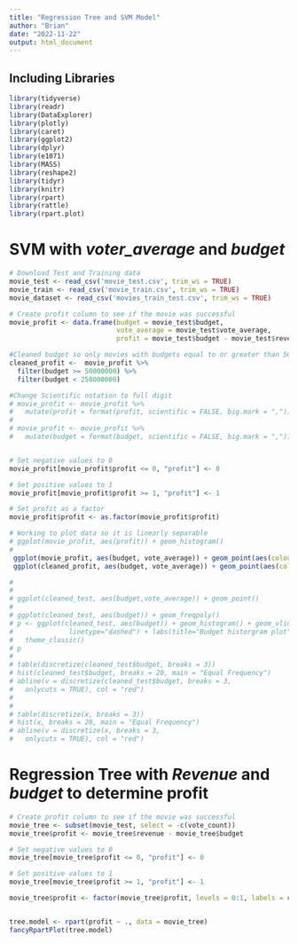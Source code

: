 ---
title: "Regression Tree and SVM Model"
author: "Brian"
date: "2022-11-22"
output: html_document
---

## Including Libraries
```{r, include=FALSE}
library(tidyverse)
library(readr)
library(DataExplorer)
library(plotly)
library(caret)
library(ggplot2)
library(dplyr)
library(e1071)
library(MASS) 
library(reshape2) 
library(tidyr)
library(knitr)
library(rpart)
library(rattle)
library(rpart.plot)

```

# SVM with *voter_average* and *budget*
```{r}
# Download Test and Training data
movie_test <- read_csv('movie_test.csv', trim_ws = TRUE)
movie_train <- read_csv('movie_train.csv', trim_ws = TRUE)
movie_dataset <- read_csv('movies_train_test.csv', trim_ws = TRUE)

```

```{r}
# Create profit column to see if the movie was successful
movie_profit <- data.frame(budget = movie_test$budget,
                           vote_average = movie_test$vote_average,
                           profit = movie_test$budget - movie_test$revenue)

#Cleaned budget so only movies with budgets equal to or greater than 50 million are used
cleaned_profit <-  movie_profit %>%
  filter(budget >= 50000000) %>%
  filter(budget < 250000000)

#Change Scientific notation to full digit 
# movie_profit <- movie_profit %>% 
#   mutate(profit = format(profit, scientific = FALSE, big.mark = ","))
# 
# movie_profit <- movie_profit %>% 
#   mutate(budget = format(budget, scientific = FALSE, big.mark = ","))


# Set negative values to 0
movie_profit[movie_profit$profit <= 0, "profit"] <- 0

# Set positive values to 1
movie_profit[movie_profit$profit >= 1, "profit"] <- 1

# Set profit as a factor
movie_profit$profit <- as.factor(movie_profit$profit)

```



```{r}
# Working to plot data so it is linearly separable
# ggplot(movie_profit, aes(profit)) + geom_histogram()
# 
 ggplot(movie_profit, aes(budget, vote_average)) + geom_point(aes(colour = profit))
 ggplot(cleaned_profit, aes(budget, vote_average)) + geom_point(aes(colour = profit))

# 
# 
# ggplot(cleaned_test, aes(budget,vote_average)) + geom_point()
# 
# ggplot(cleaned_test, aes(budget)) + geom_freqpoly()
# p <- ggplot(cleaned_test, aes(budget)) + geom_histogram() + geom_vline(aes(xintercept=mean(budget)), color="blue",
#              linetype="dashed") + labs(title="Budget historgram plot",x="budget(50M-250M)", y = "Count")+
#   theme_classic()
# p
# 
# table(discretize(cleaned_test$budget, breaks = 3))
# hist(cleaned_test$budget, breaks = 20, main = "Equal Frequency")
# abline(v = discretize(cleaned_test$budget, breaks = 3, 
#   onlycuts = TRUE), col = "red")
# 
# 
# table(discretize(x, breaks = 3))
# hist(x, breaks = 20, main = "Equal Frequency")
# abline(v = discretize(x, breaks = 3, 
#   onlycuts = TRUE), col = "red")
```

# Regression Tree with *Revenue* and *budget* to determine profit
```{r}
# Create profit column to see if the movie was successful
movie_tree <- subset(movie_test, select = -c(vote_count))
movie_tree$profit <- movie_tree$revenue - movie_tree$budget

# Set negative values to 0
movie_tree[movie_tree$profit <= 0, "profit"] <- 0

# Set positive values to 1
movie_tree[movie_tree$profit >= 1, "profit"] <- 1

movie_tree$profit <- factor(movie_tree$profit, levels = 0:1, labels = c("No", "Yes"))


tree.model <- rpart(profit ~ ., data = movie_tree)
fancyRpartPlot(tree.model)
```

